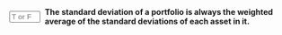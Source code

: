 ::: {.question-block}

<form onsubmit="event.preventDefault(); checkAnswerBox('module2_tf_q64','F')" style="display: flex; align-items: center; gap: 8px;">
<input type="text" id="module2_tf_q64" name="module2_tf_q64" maxlength="1" placeholder="T or F"
         style="width: 55px;" data-correct-answer="F" /> <label for="module2_tf_q64"><strong>The standard deviation of a portfolio is always the weighted average of the standard deviations of each asset in it.</strong></label>
</form>

<div id="feedback-module2_tf_q64" class="feedback" data-status="" style="display:none;">
The sentence is FALSE. This would only be true if all assets were perfectly correlated (+1). Because of the benefits of diversification (correlation less than 1), the standard deviation of a portfolio is almost always lower than the weighted average of the individual standard deviations.
</div>
:::